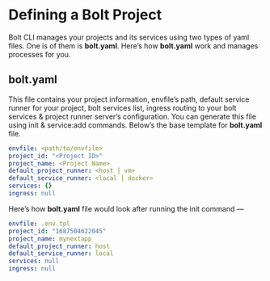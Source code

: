 
<Meta pageTitle="Defining a Bolt Project | bolt-framework" description="Bolt Framework is a powerful CLI tool for streamlined management and deployment of projects and services." />





# Defining a Bolt Project

Bolt CLI manages your projects and its services using two types of yaml files. One is of them is **bolt.yaml**. Here’s how **bolt.yaml** work and manages processes for you.

## bolt.yaml

This file contains your project information, envfile’s path, default service runner for your project, bolt services list, ingress routing to your bolt services & project runner server’s configuration.
You can generate this file using init & service:add commands. Below’s the base template for **bolt.yaml** file.

```yaml
envfile: <path/to/envfile>
project_id: "<Project ID>"
project_name: <Project Name>
default_project_runner: <host | vm>
default_service_runner: <local | docker>
services: {}
ingress: null
```

Here’s how **bolt.yaml** file would look after running the init command —

```yaml
envfile: .env.tpl
project_id: "1687504622045"
project_name: mynextapp
default_project_runner: host
default_service_runner: local
services: null
ingress: null
```


